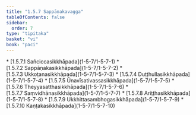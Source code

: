 ```yaml
---
title: "1.5.7 Sappāṇakavagga"
tableOfContents: false
sidebar:
  order: 7
type: "tipitaka"
basket: "vi"
book: "paci"
---
```



<DynamicBreadcrumb />



<TableOfContents book="paci" section="1.5.7">
* [1.5.7.1 Sañciccasikkhāpada](1-5-7/1-5-7-1)
* [1.5.7.2 Sappāṇakasikkhāpada](1-5-7/1-5-7-2)
* [1.5.7.3 Ukkoṭanasikkhāpada](1-5-7/1-5-7-3)
* [1.5.7.4 Duṭṭhullasikkhāpada](1-5-7/1-5-7-4)
* [1.5.7.5 Ūnavīsativassasikkhāpada](1-5-7/1-5-7-5)
* [1.5.7.6 Theyyasatthasikkhāpada](1-5-7/1-5-7-6)
* [1.5.7.7 Saṃvidhānasikkhāpada](1-5-7/1-5-7-7)
* [1.5.7.8 Ariṭṭhasikkhāpada](1-5-7/1-5-7-8)
* [1.5.7.9 Ukkhittasambhogasikkhāpada](1-5-7/1-5-7-9)
* [1.5.7.10 Kaṇṭakasikkhāpada](1-5-7/1-5-7-10)
</TableOfContents>